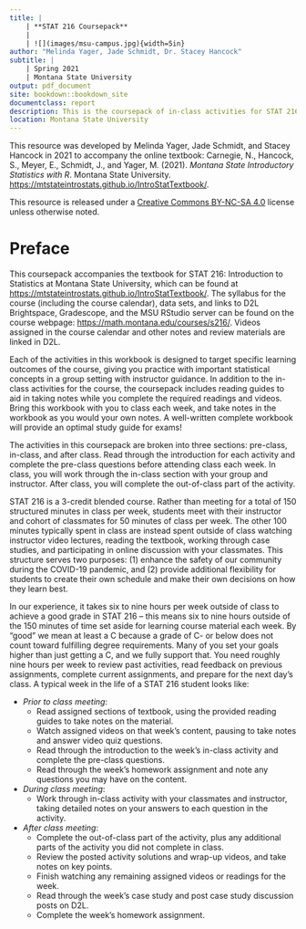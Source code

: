 ```yaml
--- 
title: |
    | **STAT 216 Coursepack**
    | 
    | ![](images/msu-campus.jpg){width=5in}
author: "Melinda Yager, Jade Schmidt, Dr. Stacey Hancock"
subtitle: |
    | Spring 2021
    | Montana State University
output: pdf_document
site: bookdown::bookdown_site
documentclass: report
description: This is the coursepack of in-class activities for STAT 216 Spring 2021.
location: Montana State University
---
```


<!-- Notes for authors on formatting: -->

<!-- For each chapter, main title, reading guide section title, and activity section title are in title case; remaining section headers capitalize the first word only. -->
<!-- Reading guides use 1.25 line spacing; activities use 1 line spacing. -->
<!-- When referring to R, use `R`. -->
<!-- Reading guides do not have section numbers (use {-} after each header). -->
<!-- Comments in displayed code: # Capitalize phrase. -->

\newpage
\thispagestyle{empty}

This resource was developed by Melinda Yager, Jade Schmidt, and Stacey Hancock in 2021 to accompany the online textbook: Carnegie, N., Hancock, S., Meyer, E., Schmidt, J., and Yager, M. (2021). _Montana State Introductory Statistics with R_. Montana State University. [https://mtstateintrostats.github.io/IntroStatTextbook/](https://mtstateintrostats.github.io/IntroStatTextbook/).

This resource is released under a [Creative Commons BY-NC-SA 4.0](https://creativecommons.org/licenses/by-nc-sa/4.0/) license unless otherwise noted.

\setcounter{tocdepth}{1}
\tableofcontents
\setcounter{page}{1}

\newpage
# Preface {-}

This coursepack accompanies the textbook for STAT 216: Introduction to Statistics at Montana State University, which can be found at [https://mtstateintrostats.github.io/IntroStatTextbook/](https://mtstateintrostats.github.io/IntroStatTextbook/). The syllabus for the course (including the course calendar), data sets, and links to D2L Brightspace, Gradescope, and the MSU RStudio server can be found on the course webpage: [https://math.montana.edu/courses/s216/](https://math.montana.edu/courses/s216/).
Videos assigned in the course calendar and other notes and review materials are linked in D2L.

Each of the activities in this workbook is designed to target specific learning outcomes of the course, giving you practice with important statistical concepts in a group setting with instructor guidance. In addition to the in-class activities for the course, the coursepack includes reading guides to aid in taking notes while you complete the required readings and videos. Bring this workbook with you to class each week, and take notes in the workbook as you would your own notes. A well-written complete workbook will provide an optimal study guide for exams!  

The activities in this coursepack are broken into three sections: pre-class, in-class, and after class.  Read through the introduction for each activity and complete the pre-class questions before attending class each week.  In class, you will work through the in-class section with your group and instructor.  After class, you will complete the out-of-class part of the activity.

STAT 216 is a 3-credit blended course. Rather than meeting for a total of 150 structured minutes in class per week, students meet with their instructor and cohort of classmates for 50 minutes of class per week. The other 100 minutes typically spent in class are instead spent outside of class watching instructor video lectures, reading the textbook, working through case studies, and participating in online discussion with your classmates. This structure serves two purposes: (1) enhance the safety of our community during the COVID-19 pandemic, and (2) provide additional flexibility for students to create their own schedule and make their own decisions on how they learn best. 

In our experience, it takes six to nine hours per week outside of class to achieve a good grade in STAT 216 -- this means six to nine hours outside of the 150 minutes of time set aside for learning course material each week.  By “good” we mean at least a C because a grade of C- or below does not count toward fulfilling degree requirements.  Many of you set your goals higher than just getting a C, and we fully support that.  You
need roughly nine hours per week to review past activities, read feedback on previous assignments, complete current assignments, and prepare for the next day's class. A typical week in the life of a STAT 216 student looks like:

* _Prior to class meeting_:
    - Read assigned sections of textbook, using the provided reading guides to take notes on the material.
    - Watch assigned videos on that week's content, pausing to take notes and answer video quiz questions.
    - Read through the introduction to the week's in-class activity and complete the pre-class questions.
    - Read through the week's homework assignment and note any questions you may have on the content.
* _During class meeting_:
    - Work through in-class activity with your classmates and instructor, taking detailed notes on your answers to each question in the activity.
* _After class meeting_:
    - Complete the out-of-class part of the activity, plus any additional parts of the activity you did not complete in class.
    - Review the posted activity solutions and wrap-up videos, and take notes on key points.
    - Finish watching any remaining assigned videos or readings for the week.
    - Read through the week's case study and post case study discussion posts on D2L.
    - Complete the week's homework assignment.


